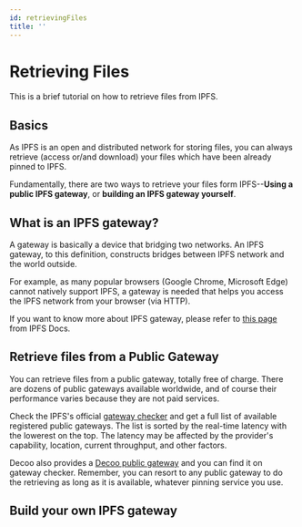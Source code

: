 ```yaml
---
id: retrievingFiles
title: ''
---
```


# Retrieving Files

This is a brief tutorial on how to retrieve files from IPFS.

## Basics

As IPFS is an open and distributed network for storing files, you can always retrieve (access or/and download) your files which have been already pinned to IPFS.

Fundamentally, there are two ways to retrieve your files form IPFS--**Using a public IPFS gateway**, or **building an IPFS gateway yourself**.

## What is an IPFS gateway?

A gateway is basically a device that bridging two networks. An IPFS gateway, to this definition, constructs bridges between IPFS network and the world outside. 

For example, as many popular browsers (Google Chrome, Microsoft Edge) cannot natively support IPFS, a gateway is needed that helps you access the IPFS network from your browser (via HTTP).

If you want to know more about IPFS gateway, please refer to [this page](https://docs.ipfs.io/concepts/ipfs-gateway/#overview) from IPFS Docs.

## Retrieve files from a Public Gateway

You can retrieve files from a public gateway, totally free of charge. There are dozens of public gateways available worldwide, and of course their performance varies because they are not paid services.

Check the IPFS's official [gateway checker](https://ipfs.github.io/public-gateway-checker/) and get a full list of available registered public gateways. The list is sorted by the real-time latency with the lowerest on the top. The latency may be affected by the provider's capability, location, current throughput, and other factors. 

Decoo also provides a [Decoo public gateway](ipfs.decoo.io) and you can find it on gateway checker. Remember, you can resort to any public gateway to do the retrieving as long as it is available, whatever pinning service you use.

## Build your own IPFS gateway

